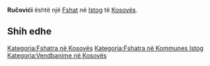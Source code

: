 {{Fshat në Kosovës
 | Emri                = Ručovići
| srp_N_name = Ručovići
| srp_N_FULL_NAME_RO = Ručovići Rucovići
| srp_N_FULL_NAME_ND_RO = Rucovici Rucovici
| srp_N_SORT_NAME_RG = RUCOVICI RUCOVICI
| srp_N_FULL_NAME_RG = Ručovići Rucovići
| srp_N_FULL_NAME_ND_RG = Rucovici Rucovici

 | Emri (Rasa dhanore) = 
 | Figura              = 
 | Shteti              = Kosovo
 | Komuna              = Istog
 | Kodi postar         = 
 | Sipërfaqja          = 

 | Popullsia           = 

 | Regj. i popullsisë  = 
 | Dend. e popullsisë  = 
 | Faqja zyrtare       = 
 <!--- Koordinatat ----> 
 | Gjerësia            = 42.503056
 | Gjatësia            = 21.391111
 | Lartësia            = 
}}
'''Ručovići''' është një [[Fshat]] në [[Istog]] të [[Kosovës]].

<!-- == Gjeografia == -->
<!-- == Historia == -->
<!-- == Demografia == -->
== Shih edhe ==
{{Komuna Istog}}
{{Kosovo-Administrata-Cung}}

[[Kategoria:Fshatra në Kosovës]]
[[Kategoria:Fshatra në Kommunes Istog]]
[[Kategoria:Vendbanime në Kosovës]]